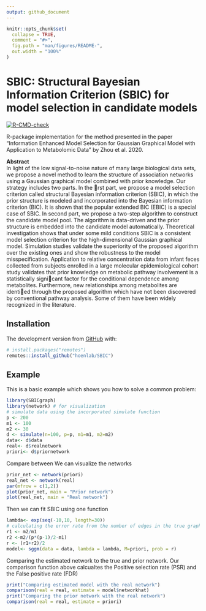 ```yaml
---
output: github_document
---
```


<!-- README.md is generated from README.Rmd. Please edit that file -->

```r
knitr::opts_chunk$set(
  collapse = TRUE,
  comment = "#>",
  fig.path = "man/figures/README-",
  out.width = "100%"
)
```
# SBIC: Structural Bayesian Information Criterion (SBIC) for model selection in candidate models

<!-- badges: start -->
[![R-CMD-check](https://github.com/hoenlab/SBICgraph/workflows/R-CMD-check/badge.svg)](https://github.com/hoenlab/SBICgraph/actions)
<!-- badges: end -->

R-package implementation for the method presented in the paper "Information Enhanced Model Selection for Gaussian Graphical Model with Application to Metabolomic Data" by Zhou et al. 2020.

**Abstract**  
In light of the low signal-to-noise nature of many large biological data sets, we propose a novel method to learn the structure of association networks using a Gaussian graphical model combined with prior knowledge. Our strategy includes two parts. In the rst part, we propose a model selection criterion called structural Bayesian information criterion (SBIC), in which the prior structure is modeled and incorporated into the Bayesian information criterion (BIC). It is shown that the popular extended BIC (EBIC) is a special case of SBIC. In second part, we propose a two-step algorithm to construct the candidate model pool. The algorithm is data-driven and the prior structure is embedded into the candidate model automatically. Theoretical investigation shows that under some mild conditions SBIC is a consistent model selection criterion
for the high-dimensional Gaussian graphical model. Simulation studies validate the superiority of
the proposed algorithm over the existing ones and show the robustness to the model misspecification.
Application to relative concentration data from infant feces collected from subjects enrolled
in a large molecular epidemiological cohort study validates that prior knowledge on metabolic
pathway involvement is a statistically signicant factor for the conditional dependence among
metabolites. Furthermore, new relationships among metabolites are identied through the proposed
algorithm which have not been discovered by conventional pathway analysis. Some of them
have been widely recognized in the literature.   

## Installation  
The development version from [GitHub](https://github.com/) with:

``` r
# install.packages("remotes")
remotes::install_github("hoenlab/SBIC")
```  
## Example

This is a basic example which shows you how to solve a common problem:

```r
library(SBICgraph)  
library(network) # for visualization 
# simulate data using the incorporated simulate function  
p <- 200
m1 <- 100
m2 <- 30
d <- simulate(n=100, p=p, m1=m1, m2=m2)
data<- d$data
real<- d$realnetwork
priori<- d$priornetwork
```

Compare between 
We can visualize the networks  
```r
prior_net <- network(priori)
real_net <- network(real)
par(mfrow = c(1,2))
plot(prior_net, main = "Prior network")
plot(real_net, main = "Real network")
```

Then we can fit SBIC using one function
```r
lambda<- exp(seq(-10,10, length=30))
# calculating the error rate from the number of edges in the true graph and the number of discordant pairs 
r1 <- m2/m1
r2 <-m2/(p*(p-1)/2-m1)
r <- (r1+r2)/2
model<- sggm(data = data, lambda = lambda, M=priori, prob = r)
```

Comparing the estimated network to the true and prior network. Our comparison function above calcualtes the Positive selection rate (PSR) and the False positive rate (FDR)
```r
print("Comparing estimated model with the real network")
comparison(real = real, estimate = model$networkhat)
print("Comparing the prior network with the real network")
comparison(real = real, estimate = priori)
```


